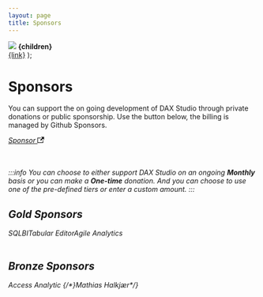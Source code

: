 ```yaml
---
layout: page
title: Sponsors
---
```


<tr>
    <td width="150px" style={{'content-alignment': 'center'}}>
        <a href={link} ><img src={image}/></a> 
    </td>
    <td width="85%">
        <strong>{children}</strong><br/> <a href={link} >{link}</a> 
    </td>
</tr>
);

# Sponsors

You can support the on going development of DAX Studio through private donations or public sponsorship. Use the button below, the billing is managed by Github Sponsors.

<div className="container">
  <div className="row">
        <div className="col" style={{"text-align":"center"}}>
            <a href="https://github.com/sponsors/DaxStudio?o=esc">
                <div className="button button--lg button--secondary"> 
                    <i className="fa fa-heart-circle-plus" style={{margin: "5px", color: "salmon"}}/>Sponsor
                    <svg width="13.5" height="13.5" aria-hidden="true" viewBox="0 0 24 24" class="iconExternalLink_node_modules-@docusaurus-theme-classic-lib-theme-Icon-ExternalLink-styles-module"><path fill="currentColor" d="M21 13v10h-21v-19h12v2h-10v15h17v-8h2zm3-12h-10.988l4.035 4-6.977 7.07 2.828 2.828 6.977-7.07 4.125 4.172v-11z"></path></svg>
                </div>
            </a>
        </div>
    </div>
</div>
<br/>
<br/>

:::info
You can choose to either support DAX Studio on an ongoing **Monthly** basis or you can make a **One-time** donation. And you can choose to use one of the pre-defined tiers or enter a custom amount.
:::

## Gold Sponsors

<table width="100%">
<SponsorRow image="https://avatars.githubusercontent.com/u/31683734?s=120&v=4" link="https://www.sqlbi.com">SQLBI</SponsorRow>
<SponsorRow image="https://avatars.githubusercontent.com/u/30911111?s=96&v=4" link="https://tabulareditor.com">Tabular Editor</SponsorRow>
<SponsorRow image="https://avatars.githubusercontent.com/u/112446214?v=4" link="https://agile-analytics.com.au">Agile Analytics</SponsorRow>
</table>

## Bronze Sponsors

<table width="100%">
<SponsorRow image="https://avatars.githubusercontent.com/u/86407855?s=96&v=4" link="https://accessanalytic.com.au/">Access Analytic</SponsorRow>
{/*}<SponsorRow image="https://avatars.githubusercontent.com/u/94175492?v=4" link="https://www.linkedin.com/in/mhalkjaer">Mathias Halkjær</SponsorRow>*/}
</table>
